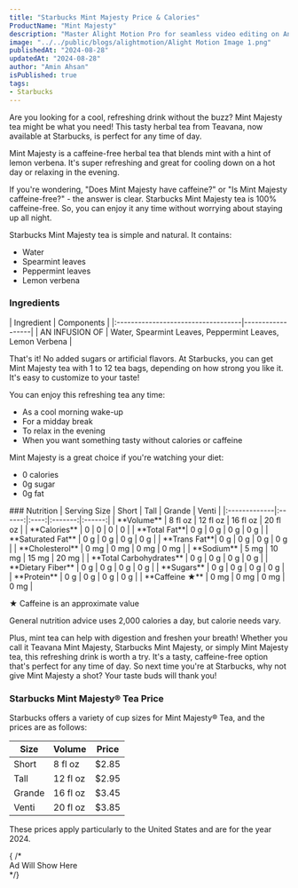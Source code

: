```yaml
---
title: "Starbucks Mint Majesty Price & Calories"
ProductName: "Mint Majesty"
description: "Master Alight Motion Pro for seamless video editing on Android, iOS, and Tablets with our ultimate guide, unlocking advanced features and elevating your skills in 2024!"
image: "../../public/blogs/alightmotion/Alight Motion Image 1.png"
publishedAt: "2024-08-28"
updatedAt: "2024-08-28"
author: "Amin Ahsan"
isPublished: true
tags:
- Starbucks
---
```


Are you looking for a cool, refreshing drink without the buzz? Mint Majesty tea might be what you need! This tasty herbal tea from Teavana, now available at Starbucks, is perfect for any time of day.

Mint Majesty is a caffeine-free herbal tea that blends mint with a hint of lemon verbena. It's super refreshing and great for cooling down on a hot day or relaxing in the evening.

If you're wondering, "Does Mint Majesty have caffeine?" or "Is Mint Majesty caffeine-free?" - the answer is clear. Starbucks Mint Majesty tea is 100% caffeine-free. So, you can enjoy it any time without worrying about staying up all night.

Starbucks Mint Majesty tea is simple and natural. It contains:
- Water
- Spearmint leaves
- Peppermint leaves
- Lemon verbena

### Ingredients
<div style={{ overflowX: "scroll", fontSize: "14px" }}>
| Ingredient                         | Components       |
|:-----------------------------------|------------------|
| AN INFUSION OF                     | Water, Spearmint Leaves, Peppermint Leaves, Lemon Verbena |
</div>

That's it! No added sugars or artificial flavors.
At Starbucks, you can get Mint Majesty tea with 1 to 12 tea bags, depending on how strong you like it. It's easy to customize to your taste!

You can enjoy this refreshing tea any time:
- As a cool morning wake-up
- For a midday break
- To relax in the evening
- When you want something tasty without calories or caffeine

Mint Majesty is a great choice if you're watching your diet:
- 0 calories
- 0g sugar
- 0g fat

<div className="table-container">
### Nutrition
| Serving Size | Short | Tall | Grande | Venti |
|:-------------|:------:|:----:|:-------:|:------:|
| **Volume**   | 8 fl oz | 12 fl oz | 16 fl oz | 20 fl oz |
| **Calories** | 0      | 0    | 0       | 0     |
| **Total Fat**| 0 g    | 0 g  | 0 g     | 0 g   |
| **Saturated Fat** | 0 g | 0 g  | 0 g     | 0 g   |
| **Trans Fat**| 0 g    | 0 g  | 0 g     | 0 g   |
| **Cholesterol** | 0 mg | 0 mg | 0 mg    | 0 mg  |
| **Sodium**   | 5 mg   | 10 mg | 15 mg   | 20 mg |
| **Total Carbohydrates** | 0 g | 0 g | 0 g | 0 g |
| **Dietary Fiber** | 0 g | 0 g | 0 g | 0 g |
| **Sugars**   | 0 g    | 0 g  | 0 g     | 0 g   |
| **Protein**  | 0 g    | 0 g  | 0 g     | 0 g   |
| **Caffeine ★** | 0 mg | 0 mg | 0 mg    | 0 mg  |
</div>


★ Caffeine is an approximate value

General nutrition advice uses 2,000 calories a day, but calorie needs vary.


Plus, mint tea can help with digestion and freshen your breath!
Whether you call it Teavana Mint Majesty, Starbucks Mint Majesty, or simply Mint Majesty tea, this refreshing drink is worth a try. It's a tasty, caffeine-free option that's perfect for any time of day. So next time you're at Starbucks, why not give Mint Majesty a shot? Your taste buds will thank you!

  <style jsx>{`
  @media (min-width: 768px) {
    .responsive-grid {
      display: grid;
      grid-template-columns: 1fr 1fr;
    }
    `} </style>

<div
  style={{
    backgroundColor: "#cee3de",
    borderLeft: "3px solid #0c7556",
    padding: "20px",
    paddingTop: "13px",
    display: "grid",
    height: "fit-content",
  }}
  class="responsive-grid"
>
  <div>
    <h3>Starbucks Mint Majesty® Tea Price</h3>
    <p>Starbucks offers a variety of cup sizes for Mint Majesty® Tea, and the prices are as follows:</p>
    <table
      style={{
        backgroundColor: "white",
        width: "100%",
        padding: "20px",
        borderCollapse: "collapse",
        borderRadius: "13px",
      }}
    >
      <thead>
        <tr>
          <th style={{ padding: "8px 24px", textAlign: "left" }}>Size</th>
          <th style={{ padding: "8px 24px", textAlign: "left" }}>Volume</th>
          <th style={{ padding: "8px 24px", textAlign: "left" }}>Price</th>
        </tr>
      </thead>
      <tbody>
        <tr>
          <td style={{ padding: "8px 24px", textAlign: "left" }}>Short</td>
          <td style={{ padding: "8px 24px", textAlign: "left" }}>8 fl oz</td>
          <td style={{ padding: "8px 24px", textAlign: "left" }}>$2.85</td>
        </tr>
        <tr>
          <td style={{ padding: "8px 24px", textAlign: "left" }}>Tall</td>
          <td style={{ padding: "8px 24px", textAlign: "left" }}>12 fl oz</td>
          <td style={{ padding: "8px 24px", textAlign: "left" }}>$2.95</td>
        </tr>
        <tr>
          <td style={{ padding: "8px 24px", textAlign: "left" }}>Grande</td>
          <td style={{ padding: "8px 24px", textAlign: "left" }}>16 fl oz</td>
          <td style={{ padding: "8px 24px", textAlign: "left" }}>$3.45</td>
        </tr>
        <tr>
          <td style={{ padding: "8px 24px", textAlign: "left" }}>Venti</td>
          <td style={{ padding: "8px 24px", textAlign: "left" }}>20 fl oz</td>
          <td style={{ padding: "8px 24px", textAlign: "left" }}>$3.85</td>
        </tr>
      </tbody>
    </table>
    <p>These prices apply particularly to the United States and are for the year 2024.</p>
  </div>
  {  /* <div>Ad Will Show Here</div> */}
  <div></div>
</div>

<style jsx>{`
  .table-container {
    overflow-x: auto;
    position: relative;
  }
  .table-container table {
    border-collapse: collapse;
    width: 30%;
  }
  .table-container th,
  .table-container td {
    border: 1px solid #ddd;
    padding: 2px;
    min-width: 30px;
    font-size: 11px;
  }
  .table-container th:first-child,
  .table-container td:first-child {
    position: sticky;
    left: 0;
    background-color: white;
    z-index: 1;
  }
  @media (max-width: 768px) {
    .table-container th:not(:first-child),
    .table-container td:not(:first-child) {
      min-width: 50px;
    }
  }
`}</style>
